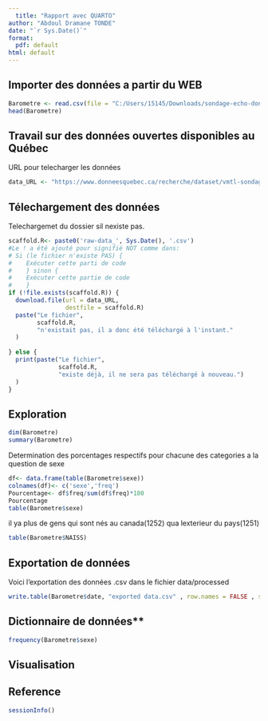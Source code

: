 ```yaml
---
  title: "Rapport avec QUARTO"
author: "Abdoul Dramane TONDE"
date: "`r Sys.Date()`"
format:
  pdf: default
html: default
---
```


## Importer des données a partir du WEB

```r
Barometre <- read.csv(file = "C:/Users/15145/Downloads/sondage-echo-donnees-2020 (1).csv", fileEncoding = "Latin1")
head(Barometre)
```

## Travail sur des données ouvertes disponibles au Québec

URL pour telecharger les données

```r
data_URL <- "https://www.donneesquebec.ca/recherche/dataset/vmtl-sondage-inclusion-personnes-immigrantes/resource/88bb6a18-54fa-4789-82e8-14888a933a4a"

```

## Télechargement des données

Telechargemet du dossier sil nexiste pas.

```r
scaffold.R<- paste0('raw-data_', Sys.Date(), '.csv')
#Le ! a été ajouté pour signifié NOT comme dans:
# Si (le fichier n'existe PAS) {
#    Exécuter cette parti de code
#    } sinon {
#    Exécuter cette partie de code
#    }
if (!file.exists(scaffold.R)) {
  download.file(url = data_URL,
                destfile = scaffold.R) 
  paste("Le fichier",
        scaffold.R,
        "n'existait pas, il a donc été téléchargé à l'instant."
  )
  
} else {
  print(paste("Le fichier",
              scaffold.R,
              "existe déjà, il ne sera pas téléchargé à nouveau.")
  )
}
```

## Exploration

```r
dim(Barometre)
summary(Barometre)

```

Determination des porcentages respectifs pour chacune des categories a la question de sexe

```r
df<- data.frame(table(Barometre$sexe))
colnames(df)<- c('sexe','freq')
Pourcentage<- df$freq/sum(df$freq)*100
Pourcentage
table(Barometre$sexe)
```

il ya plus de gens qui sont nés au canada(1252) qua lexterieur du pays(1251)

```r
table(Barometre$NAISS)
```

## Exportation de données

Voici l'exportation des données .csv dans le fichier data/processed

```r
write.table(Barometre$date, "exported data.csv" , row.names = FALSE , sep = ";")

```

## Dictionnaire de données\*\*

```r
frequency(Barometre$sexe)

```

## Visualisation

## Reference

```r
sessionInfo()
```

